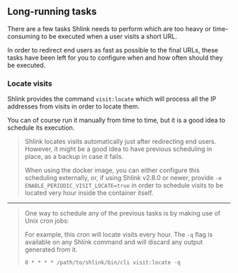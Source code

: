 ## Long-running tasks

There are a few tasks Shlink needs to perform which are too heavy or time-consuming to be executed when a user visits a short URL.

In order to redirect end users as fast as possible to the final URLs, these tasks have been left for you to configure when and how often should they be executed.

### Locate visits

Shlink provides the command `visit:locate` which will process all the IP addresses from visits in order to locate them.

You can of course run it manually from time to time, but it is a good idea to schedule its execution.

> Shlink locates visits automatically just after redirecting end users. However, it might be a good idea to have previous scheduling in place, as a backup in case it fails.
>
> When using the docker image, you can either configure this scheduling externally, or, if using Shlink v2.8.0 or newer, provide `-e ENABLE_PERIODIC_VISIT_LOCATE=true` in order to schedule visits to be located very hour inside the container itself.

---

> One way to schedule any of the previous tasks is by making use of Unix cron jobs:
>
> For example, this cron will locate visits every hour. The `-q` flag is available on any Shlink command and will discard any output generated from it.
>
> `0 * * * * /path/to/shlink/bin/cli visit:locate -q`
